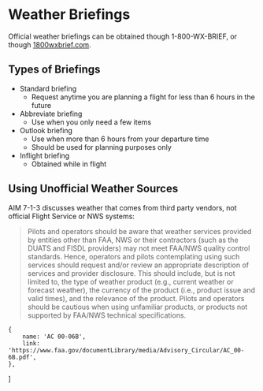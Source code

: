 

# Weather Briefings

Official weather briefings can be obtained though 1-800-WX-BRIEF, or though
[1800wxbrief.com](https://www.1800wxbrief.com/Website/#!/).

## Types of Briefings

-   Standard briefing
    -   Request anytime you are planning a flight for less than 6 hours in the
        future
-   Abbreviate briefing
    -   Use when you only need a few items
-   Outlook briefing
    -   Use when more than 6 hours from your departure time
    -   Should be used for planning purposes only
-   Inflight briefing
    -   Obtained while in flight

## Using Unofficial Weather Sources

AIM 7-1-3 discusses weather that comes from third party vendors, not official
Flight Service or NWS systems:

> Pilots and operators should be aware that weather services provided by
> entities other than FAA, NWS or their contractors (such as the DUATS and FISDL
> providers) may not meet FAA/NWS quality control standards. Hence, operators
> and pilots contemplating using such services should request and/or review an
> appropriate description of services and provider disclosure. This should
> include, but is not limited to, the type of weather product (e.g., current
> weather or forecast weather), the currency of the product (i.e., product issue
> and valid times), and the relevance of the product. Pilots and operators
> should be cautious when using unfamiliar products, or products not supported
> by FAA/NWS technical specifications.

    {
        name: 'AC 00-06B',
        link: 'https://www.faa.gov/documentLibrary/media/Advisory_Circular/AC_00-6B.pdf',
    },
]
